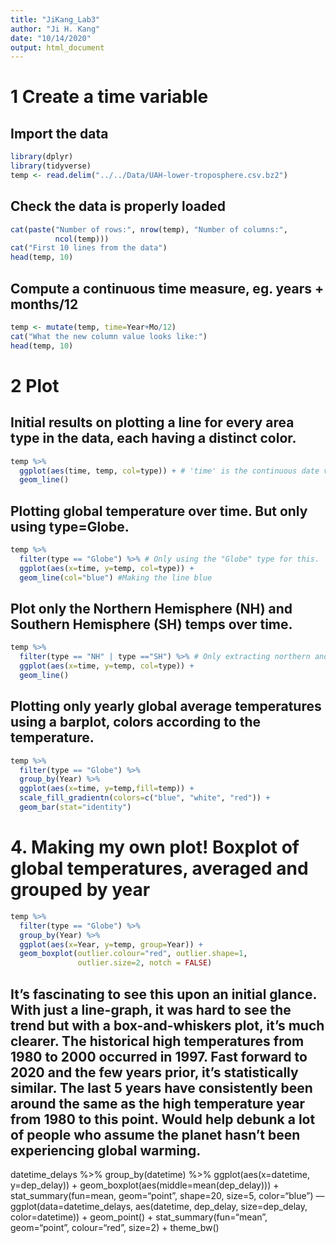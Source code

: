 ```yaml
---
title: "JiKang_Lab3"
author: "Ji H. Kang"
date: "10/14/2020"
output: html_document
---
```


# 1 Create a time variable 

## Import the data
```r
library(dplyr) 
library(tidyverse)
temp <- read.delim("../../Data/UAH-lower-troposphere.csv.bz2")
```

## Check the data is properly loaded 
```r
cat(paste("Number of rows:", nrow(temp), "Number of columns:", 
          ncol(temp)))
cat("First 10 lines from the data")
head(temp, 10)
```

## Compute a continuous time measure, eg. years + months/12
```r
temp <- mutate(temp, time=Year+Mo/12)
cat("What the new column value looks like:")
head(temp, 10)
```

# 2 Plot 

## Initial results on plotting a line for every area type in the data, each having a distinct color. 
```r
temp %>%
  ggplot(aes(time, temp, col=type)) + # 'time' is the continuous date variable we created above.
  geom_line()
```

## Plotting global temperature over time. But only using type=Globe. 
```r
temp %>% 
  filter(type == "Globe") %>% # Only using the "Globe" type for this. 
  ggplot(aes(x=time, y=temp, col=type)) + 
  geom_line(col="blue") #Making the line blue
```

## Plot only the Northern Hemisphere (NH) and Southern Hemisphere (SH) temps over time. 
```r
temp %>% 
  filter(type == "NH" | type =="SH") %>% # Only extracting northern and southern hemisphere data 
  ggplot(aes(x=time, y=temp, col=type)) + 
  geom_line()
```

## Plotting only yearly global average temperatures using a barplot, colors according to the temperature. 
```r
temp %>% 
  filter(type == "Globe") %>% 
  group_by(Year) %>%
  ggplot(aes(x=time, y=temp,fill=temp)) + 
  scale_fill_gradientn(colors=c("blue", "white", "red")) +
  geom_bar(stat="identity") 
```

# 4. Making my own plot! Boxplot of global temperatures, averaged and grouped by year 
```r
temp %>% 
  filter(type == "Globe") %>% 
  group_by(Year) %>% 
  ggplot(aes(x=Year, y=temp, group=Year)) + 
  geom_boxplot(outlier.colour="red", outlier.shape=1, 
               outlier.size=2, notch = FALSE)
```

It's fascinating to see this upon an initial glance. With just a line-graph, it was hard to see the trend but with a box-and-whiskers plot, it's much clearer. The historical high temperatures from 1980 to 2000 occurred in 1997. Fast forward to 2020 and the few years prior, it's statistically similar. The last 5 years have consistently been around the same as the high temperature year from 1980 to this point. Would help debunk a lot of people who assume the planet hasn't been experiencing global warming.
--------------
datetime_delays %>% 
  group_by(datetime) %>% 
  ggplot(aes(x=datetime, y=dep_delay)) +
  geom_boxplot(aes(middle=mean(dep_delay))) +
  stat_summary(fun=mean, geom="point", shape=20, size=5, color="blue")
  ---
  ggplot(data=datetime_delays, aes(datetime, dep_delay, size=dep_delay, color=datetime)) +
  geom_point() + 
  stat_summary(fun="mean", geom="point", colour="red", size=2) +
  theme_bw()
